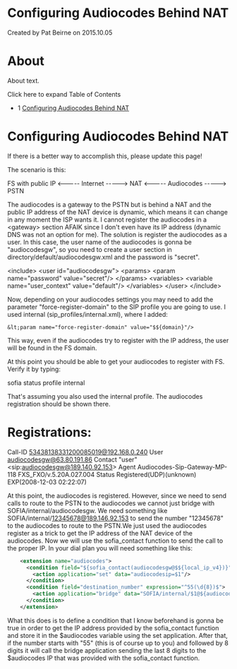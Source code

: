 
# Configuring Audiocodes Behind NAT 

 Created by  Pat Beirne on 2015.10.05

# About

About text.

Click here to expand Table of Contents

* 1 [Configuring Audiocodes Behind NAT](#configuring-audiocodes-behind-nat)

# Configuring Audiocodes Behind NAT

If there is a better way to accomplish this, please update this page!

The scenario is this:

FS with public IP &lt;----- Internet -----> NAT &lt;----- Audiocodes -----> PSTN

The audiocodes is a gateway to the PSTN but is behind a NAT and the public IP address of the NAT device is dynamic, which means it can change in any moment the ISP wants it. I cannot register the audiocodes in a &lt;gateway> section AFAIK since I don't even have its IP address (dynamic DNS was not an option for me). The solution is register the audiocodes as a user. In this case, the user name of the audiocodes is gonna be "audiocodesgw", so you need to create a user section in directory/default/audiocodesgw.xml and the password is "secret".

&lt;include>
  &lt;user id="audiocodesgw">
    &lt;params>
      &lt;param name="password" value="secret"/>
    &lt;/params>
    &lt;variables>
      &lt;variable name="user_context" value="default"/>
    &lt;/variables>
  &lt;/user>
&lt;/include>

Now, depending on your audiocodes settings you may need to add the parameter "force-register-domain" to the SIP profile you are going to use. I used internal (sip\_profiles/internal.xml), where I added:

    &lt;param name="force-register-domain" value="$${domain}"/>

This way, even if the audiocodes try to register with the IP address, the user will be found in the FS domain.

At this point you should be able to get your audiocodes to register with FS. Verify it by typing:

sofia status profile internal

That's assuming you also used the internal profile. The audiocodes registration should be shown there.

Registrations:
=================================================================================================
Call-ID         53438138331200085019@192.168.0.240
User            audiocodesgw@63.80.191.86
Contact         "user" &lt;sip:audiocodesgw@189.140.92.153>
Agent           Audiocodes-Sip-Gateway-MP-118 FXS_FXO/v.5.20A.027.004
Status          Registered(UDP)(unknown) EXP(2008-12-03 02:22:07)

At this point, the audiocodes is registered. However, since we need to send calls to route to the PSTN to the audiocodes we cannot just bridge with SOFIA/internal/audiocodesgw. We need something like SOFIA/internal/12345678@189.146.92.153 to send the number "12345678" to the audiocodes to route to the PSTN.We just used the audiocodes register as a trick to get the IP address of the NAT device of the audiocodes. Now we will use the sofia\_contact function to send the call to the proper IP. In your dial plan you will need something like this:

```xml
    <extension name="audiocodes">
      <condition field="${sofia_contact(audiocodesgw@$${local_ip_v4})}" expression="^sofia\/internal\/audiocodesgw\@(.*)$" break="never">
        <action application="set" data="audiocodesip=$1"/>
      </condition>
      <condition field="destination_number" expression="^55(\d{8})$">
        <action application="bridge" data="SOFIA/internal/$1@${audiocodesip}"/>
      </condition>
    </extension>
```

What this does is to define a condition that I know beforehand is gonna be true in order to get the IP address provided by the sofia_contact function and store it in the $audiocodes variable using the set application. After that, if the number starts with "55" (this is of course up to you) and followed by 8 digits it will call the bridge application sending the last 8 digits to the $audiocodes IP that was provided with the sofia_contact function.


